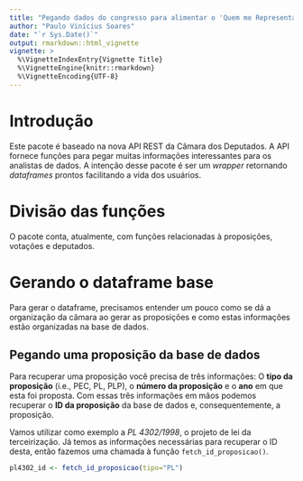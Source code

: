 ```yaml
---
title: "Pegando dados do congresso para alimentar o 'Quem me Representa?'"
author: "Paulo Vinícius Soares"
date: "`r Sys.Date()`"
output: rmarkdown::html_vignette
vignette: >
  %\VignetteIndexEntry{Vignette Title}
  %\VignetteEngine{knitr::rmarkdown}
  %\VignetteEncoding{UTF-8}
---
```


# Introdução
Este pacote é baseado na nova API REST da Câmara dos Deputados. A API fornece funções para pegar muitas informações interessantes para os analistas de dados. A intenção desse pacote é ser um *wrapper* retornando *dataframes* prontos facilitando a vida dos usuários.

# Divisão das funções
O pacote conta, atualmente, com funções relacionadas à proposições, votações e deputados.

# Gerando o dataframe base
Para gerar o dataframe, precisamos entender um pouco como se dá a organização da câmara ao gerar as proposições e como estas informações estão organizadas na base de dados.

## Pegando uma proposição da base de dados
Para recuperar uma proposição você precisa de três informações: O **tipo da proposição** (i.e., PEC, PL, PLP), o **número da proposição** e o **ano** em que esta foi proposta. Com essas três informações em mãos podemos recuperar o **ID da proposição** da base de dados e, consequentemente, a proposição.    

Vamos utilizar como exemplo a *PL 4302/1998*, o projeto de lei da terceirização. Já temos as informações necessárias para recuperar o ID desta, então fazemos uma chamada à função `fetch_id_proposicao()`.

```r
pl4302_id <- fetch_id_proposicao(tipo="PL")
```

